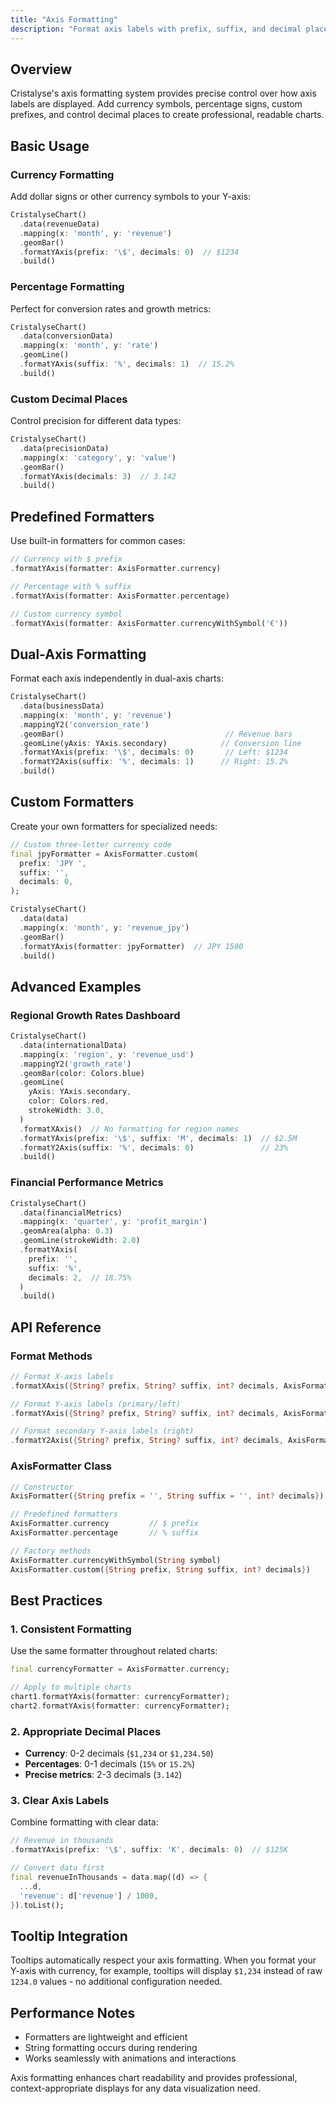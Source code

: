 ```yaml
---
title: "Axis Formatting"
description: "Format axis labels with prefix, suffix, and decimal places for professional charts"
---
```


## Overview

Cristalyse's axis formatting system provides precise control over how axis labels are displayed. Add currency symbols, percentage signs, custom prefixes, and control decimal places to create professional, readable charts.

## Basic Usage

### Currency Formatting

Add dollar signs or other currency symbols to your Y-axis:

```dart
CristalyseChart()
  .data(revenueData)
  .mapping(x: 'month', y: 'revenue')
  .geomBar()
  .formatYAxis(prefix: '\$', decimals: 0)  // $1234
  .build()
```

### Percentage Formatting

Perfect for conversion rates and growth metrics:

```dart
CristalyseChart()
  .data(conversionData)
  .mapping(x: 'month', y: 'rate')
  .geomLine()
  .formatYAxis(suffix: '%', decimals: 1)  // 15.2%
  .build()
```

### Custom Decimal Places

Control precision for different data types:

```dart
CristalyseChart()
  .data(precisionData)
  .mapping(x: 'category', y: 'value')
  .geomBar()
  .formatYAxis(decimals: 3)  // 3.142
  .build()
```

## Predefined Formatters

Use built-in formatters for common cases:

```dart
// Currency with $ prefix
.formatYAxis(formatter: AxisFormatter.currency)

// Percentage with % suffix  
.formatYAxis(formatter: AxisFormatter.percentage)

// Custom currency symbol
.formatYAxis(formatter: AxisFormatter.currencyWithSymbol('€'))
```

## Dual-Axis Formatting

Format each axis independently in dual-axis charts:

```dart
CristalyseChart()
  .data(businessData)
  .mapping(x: 'month', y: 'revenue')
  .mappingY2('conversion_rate')
  .geomBar()                                    // Revenue bars
  .geomLine(yAxis: YAxis.secondary)            // Conversion line
  .formatYAxis(prefix: '\$', decimals: 0)       // Left: $1234
  .formatY2Axis(suffix: '%', decimals: 1)      // Right: 15.2%
  .build()
```

## Custom Formatters

Create your own formatters for specialized needs:

```dart
// Custom three-letter currency code
final jpyFormatter = AxisFormatter.custom(
  prefix: 'JPY ',
  suffix: '',
  decimals: 0,
);

CristalyseChart()
  .data(data)
  .mapping(x: 'month', y: 'revenue_jpy')
  .geomBar()
  .formatYAxis(formatter: jpyFormatter)  // JPY 1500
  .build()
```

## Advanced Examples

### Regional Growth Rates Dashboard

```dart
CristalyseChart()
  .data(internationalData)
  .mapping(x: 'region', y: 'revenue_usd')
  .mappingY2('growth_rate')
  .geomBar(color: Colors.blue)
  .geomLine(
    yAxis: YAxis.secondary,
    color: Colors.red,
    strokeWidth: 3.0,
  )
  .formatXAxis()  // No formatting for region names
  .formatYAxis(prefix: '\$', suffix: 'M', decimals: 1)  // $2.5M
  .formatY2Axis(suffix: '%', decimals: 0)               // 23%
  .build()
```

### Financial Performance Metrics

```dart
CristalyseChart()
  .data(financialMetrics)
  .mapping(x: 'quarter', y: 'profit_margin')
  .geomArea(alpha: 0.3)
  .geomLine(strokeWidth: 2.0)
  .formatYAxis(
    prefix: '',
    suffix: '%',
    decimals: 2,  // 18.75%
  )
  .build()
```

## API Reference

### Format Methods

```dart
// Format X-axis labels
.formatXAxis({String? prefix, String? suffix, int? decimals, AxisFormatter? formatter})

// Format Y-axis labels (primary/left)
.formatYAxis({String? prefix, String? suffix, int? decimals, AxisFormatter? formatter})

// Format secondary Y-axis labels (right)
.formatY2Axis({String? prefix, String? suffix, int? decimals, AxisFormatter? formatter})
```

### AxisFormatter Class

```dart
// Constructor
AxisFormatter({String prefix = '', String suffix = '', int? decimals})

// Predefined formatters
AxisFormatter.currency         // $ prefix
AxisFormatter.percentage       // % suffix

// Factory methods
AxisFormatter.currencyWithSymbol(String symbol)
AxisFormatter.custom({String prefix, String suffix, int? decimals})
```

## Best Practices

### 1. Consistent Formatting
Use the same formatter throughout related charts:

```dart
final currencyFormatter = AxisFormatter.currency;

// Apply to multiple charts
chart1.formatYAxis(formatter: currencyFormatter);
chart2.formatYAxis(formatter: currencyFormatter);
```

### 2. Appropriate Decimal Places
- **Currency**: 0-2 decimals (`$1,234` or `$1,234.50`)
- **Percentages**: 0-1 decimals (`15%` or `15.2%`)
- **Precise metrics**: 2-3 decimals (`3.142`)

### 3. Clear Axis Labels
Combine formatting with clear data:

```dart
// Revenue in thousands
.formatYAxis(prefix: '\$', suffix: 'K', decimals: 0)  // $125K

// Convert data first
final revenueInThousands = data.map((d) => {
  ...d,
  'revenue': d['revenue'] / 1000,
}).toList();
```

## Tooltip Integration

Tooltips automatically respect your axis formatting. When you format your Y-axis with currency, for example, tooltips will display `$1,234` instead of raw `1234.0` values - no additional configuration needed.

## Performance Notes

- Formatters are lightweight and efficient
- String formatting occurs during rendering
- Works seamlessly with animations and interactions

Axis formatting enhances chart readability and provides professional, context-appropriate displays for any data visualization need.